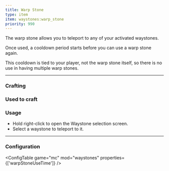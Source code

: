 ```yaml
---
title: Warp Stone
type: item
item: waystones:warp_stone
priority: 990
---
```


The warp stone allows you to teleport to any of your activated waystones.

Once used, a cooldown period starts before you can use a warp stone again. 

This cooldown is tied to your player, not the warp stone itself, so there is no use in having multiple warp stones.

---

### Crafting

<CraftingRecipe recipe="waystones:warp_stone"/>

### Used to craft


<RecipeContainer>
    <CraftingRecipe recipe="waystones:waystone" />
    <CraftingRecipe recipe="waystones:red_sharestone" />
    <CraftingRecipe recipe="waystones:white_portstone" />
</RecipeContainer>

### Usage

- Hold right-click to open the Waystone selection screen.
- Select a waystone to teleport to it.

---

### Configuration

<ConfigTable game="mc" mod="waystones" properties={['warpStoneUseTime']} />